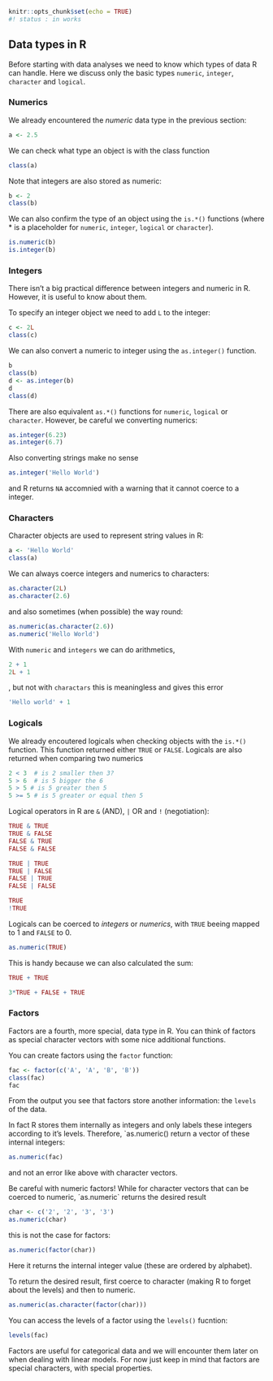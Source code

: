 ```r
knitr::opts_chunk$set(echo = TRUE)
#! status : in works
```

## Data types in R

Before starting with data analyses we need to know which types of data R can handle.
Here we discuss only the basic types `numeric`, `integer`, `character` and `logical`.


### Numerics
We already encountered the *numeric* data type in the previous section:

```r
a <- 2.5
```

We can check what type an object is with the class function

```r
class(a)
```

Note that integers are also stored as numeric:

```r
b <- 2
class(b)
```

We can also confirm the type of an object using the `is.*()` functions (where * is a placeholder for `numeric`, `integer`, `logical` or `character`).

```r
is.numeric(b)
is.integer(b)
```


### Integers

There isn't a big practical difference between integers and numeric in R. However, it is useful to know about them.

To specify an integer object we need to add `L` to the integer:

```r
c <- 2L
class(c)
```

We can also convert a numeric to integer using the `as.integer()` function.

```r
b
class(b)
d <- as.integer(b)
d
class(d)
```

There are also equivalent `as.*()` functions for `numeric`, `logical` or `character`.
However, be careful we converting numerics:
```r
as.integer(6.23)
as.integer(6.7)
```

Also converting strings make no sense
```r
as.integer('Hello World')
```

and R returns `NA` accomnied with a warning that it cannot coerce to a integer.


### Characters

Character objects are used to represent string values in R:

```r
a <- 'Hello World'
class(a)
```

We can always coerce integers and numerics to characters:


```r
as.character(2L)
as.character(2.6)
```

and also sometimes (when possible) the way round:

```r

as.numeric(as.character(2.6))
as.numeric('Hello World')
```

With `numeric` and `integers` we can do arithmetics,
```r
2 + 1
2L + 1
```

, but not with `charactars` this is meaningless and gives this error

```r
'Hello world' + 1
```



### Logicals

We already encoutered logicals when checking objects with the `is.*()` function. 
This function returned either `TRUE` or `FALSE`. 
Logicals are also returned when comparing two numerics

```r
2 < 3  # is 2 smaller then 3?
5 > 6  # is 5 bigger the 6
5 > 5 # is 5 greater then 5
5 >= 5 # is 5 greater or equal then 5
```

Logical operators in R are `&` (AND), `|` OR and `!` (negotiation):


```r
TRUE & TRUE
TRUE & FALSE
FALSE & TRUE
FALSE & FALSE
```

```r
TRUE | TRUE
TRUE | FALSE
FALSE | TRUE
FALSE | FALSE
```

```r
TRUE
!TRUE
```


Logicals can be coerced to *integers* or *numerics*, with `TRUE` beeing mapped to 1 and `FALSE` to 0.

```r
as.numeric(TRUE)
```

This is handy because we can also calculated the sum:

```r
TRUE + TRUE
```

```r
3*TRUE + FALSE + TRUE
```


### Factors
Factors are a fourth, more special, data type in R. 
You can think of factors as special character vectors with some nice additional functions.

You can create factors using the `factor` function:
```r
fac <- factor(c('A', 'A', 'B', 'B'))
class(fac)
fac
```

From the output you see that factors store another information: the `levels` of the data. 

In fact R stores them internally as integers and only labels these integers according to it's levels.
Therefore, `as.numeric() return a vector of these internal integers:

```r
as.numeric(fac)
```

and not an error like above with character vectors.

Be careful with numeric factors!
While for character vectors that can be coerced to numeric, ´as.numeric` returns the desired result


```r
char <- c('2', '2', '3', '3')
as.numeric(char)
```

this is not the case for factors:

```r
as.numeric(factor(char))
```

Here it returns the internal integer value (these are ordered by alphabet).

To return the desired result, first coerce to character (making R to forget about the levels) and then to numeric.

```r
as.numeric(as.character(factor(char)))
```


You can access the levels of a factor using the `levels()` fucntion:

```r
levels(fac)
```


Factors are useful for categorical data and we will encounter them later on when dealing with linear models. For now just keep in mind that factors are special characters, with special properties.




